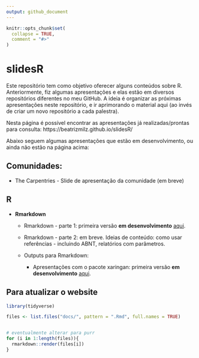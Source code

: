 ```yaml
---
output: github_document
---
```


<!-- README.md is generated from README.Rmd. Please edit that file -->

```r
knitr::opts_chunk$set(
  collapse = TRUE,
  comment = "#>"
)
```

# slidesR

<!-- badges: start -->
<!-- badges: end -->

Este repositório tem como objetivo oferecer alguns conteúdos sobre R. Anteriormente, fiz algumas apresentações e elas estão em diversos repositórios diferentes no meu GitHub. A ideia é organizar as próximas apresentações neste repositório, e ir aprimorando o material aqui (ao invés de criar um novo repositório a cada palestra).

Nesta página é possível encontrar as apresentações já realizadas/prontas para consulta: https://beatrizmilz.github.io/slidesR/

Abaixo seguem algumas apresentações que estão em desenvolvimento, ou ainda não estão na página acima:

## Comunidades:

 
  - The Carpentries - Slide de apresentação da comunidade (em breve)
  
## R
  
 
  - __Rmarkdown__

    - Rmarkdown - parte 1: primeira versão __em desenvolvimento__ [aqui](https://beatrizmilz.github.io/slidesR/rmarkdown/index.html).
    
    - Rmarkdown - parte 2: em breve. Ideias de conteúdo: como usar referências - incluindo ABNT, relatórios com parâmetros. 
    
    - Outputs para Rmarkdown:
    
      -  Apresentações com o pacote xaringan: primeira versão __em desenvolvimento__ [aqui](https://beatrizmilz.github.io/slidesR/xaringan/index.html).

## Para atualizar o website

```r
library(tidyverse)

files <- list.files("docs/", pattern = ".Rmd", full.names = TRUE)


# eventualmente alterar para purr
for (i in 1:length(files)){
  rmarkdown::render(files[i])
}

```

